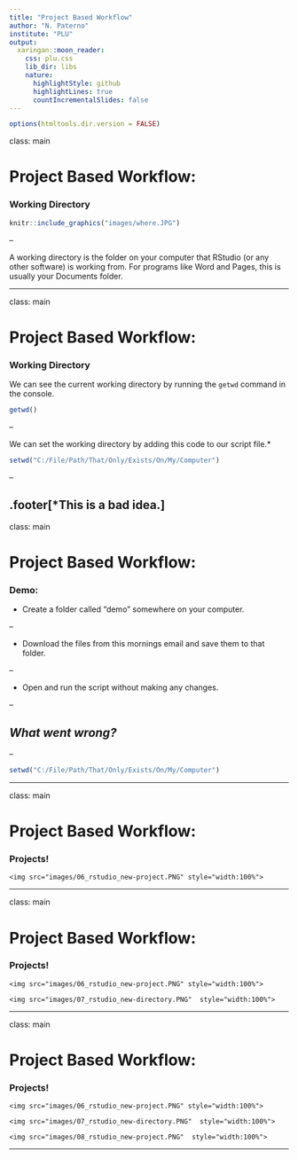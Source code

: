 ```yaml
---
title: "Project Based Workflow"
author: "N. Paterno"
institute: "PLU"
output:
  xaringan::moon_reader:
    css: plu.css
    lib_dir: libs
    nature:
      highlightStyle: github
      highlightLines: true
      countIncrementalSlides: false
---
```


```r
options(htmltools.dir.version = FALSE)
```

class: main

# Project Based Workflow:

### Working Directory

```r
knitr::include_graphics("images/where.JPG")
```

--

A working directory is the folder on your computer that RStudio (or any other software) is working from. For programs like Word and Pages, this is usually your Documents folder.

---

class: main

# Project Based Workflow:

### Working Directory

We can see the current working directory by running the `getwd` command in the console.

```r
getwd()
```

--

We can set the working directory by adding this code to our script file.* 

```r
setwd("C:/File/Path/That/Only/Exists/On/My/Computer")
```

--

.footer[*This is a bad idea.]
---

class: main

# Project Based Workflow:

### Demo: 

* Create a folder called "demo" somewhere on your computer.

--

* Download the files from this mornings email and save them to that folder.

--

* Open and run the script without making any changes.

--

## *What went wrong?*

--

```r
setwd("C:/File/Path/That/Only/Exists/On/My/Computer")
```

---

class: main

# Project Based Workflow:

### Projects!

<div class="clearfix">
  <div class="img-container">
    <img src="images/06_rstudio_new-project.PNG" style="width:100%">
  </div>
</div>

---

class: main

# Project Based Workflow:

### Projects!

<div class="clearfix">
  <div class="img-container">
    <img src="images/06_rstudio_new-project.PNG" style="width:100%">
  </div>
  <div class="img-container">
    <img src="images/07_rstudio_new-directory.PNG"  style="width:100%">
  </div>
</div>

---

class: main

# Project Based Workflow:

### Projects!

<div class="clearfix">
  <div class="img-container">
    <img src="images/06_rstudio_new-project.PNG" style="width:100%">
  </div>
  <div class="img-container">
    <img src="images/07_rstudio_new-directory.PNG"  style="width:100%">
  </div>
  <div class="img-container">
    <img src="images/08_rstudio_new-project.PNG"  style="width:100%">
  </div>
</div>

---
